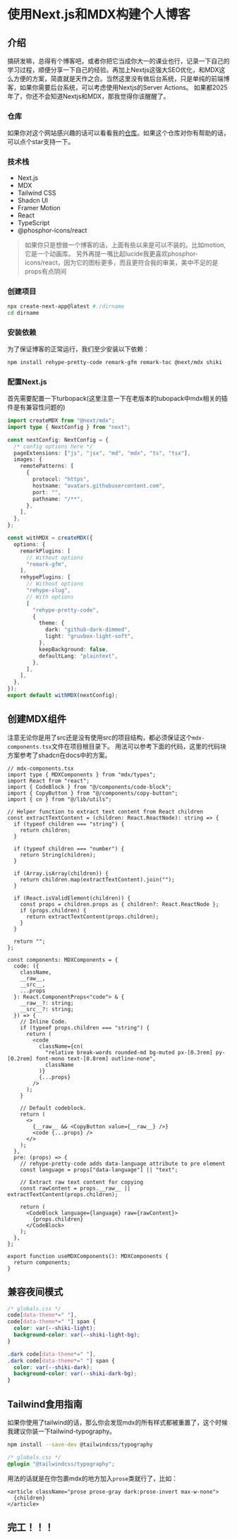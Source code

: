 
<Head>
  <title>使用Next.js和MDX构建个人博客</title>
  <meta name="description" content="介绍如何使用Next.js和MDX快速搭建一个功能完善的个人博客，支持Markdown写作和React组件。" />
  <meta name="keywords" content="Next.js, MDX, Blog" />
  <meta name="author" content="Loopwic" />
  <meta property="og:title" content="使用Next.js和MDX构建个人博客" />
</Head>

# 使用Next.js和MDX构建个人博客

<Author />

## 介绍
搞研发嘛，总得有个博客吧，或者你把它当成你大一的课业也行，记录一下自己的学习过程，顺便分享一下自己的经验。再加上Nextjs这强大SEO优化，和MDX这么方便的方案，简直就是天作之合。当然这里没有做后台系统，只是单纯的前端博客，如果你需要后台系统，可以考虑使用Nextjs的Server Actions。
如果都2025年了，你还不会知道Nextjs和MDX，那我觉得你该醒醒了。

### 仓库
如果你对这个网站感兴趣的话可以看看我的[仓库](https://github.com/loopwic/portfolio)。如果这个仓库对你有帮助的话，可以点个star支持一下。

### 技术栈
- Next.js
- MDX
- Tailwind CSS
- Shadcn UI
- Framer Motion
- React
- TypeScript
- @phosphor-icons/react

> 如果你只是想做一个博客的话，上面有些以来是可以不装的。比如motion,它是一个动画库。
另外再提一嘴比起lucide我更喜欢phosphor-icons/react，因为它的图标更多，而且更符合我的审美，美中不足的是props有点阴间

### 创建项目
```bash 
npx create-next-app@latest #./dirname
cd dirname
```

### 安装依赖
为了保证博客的正常运行，我们至少安装以下依赖：
```bash
npm install rehype-pretty-code remark-gfm remark-toc @next/mdx shiki
```

### 配置Next.js
首先需要配置一下turbopack(这里注意一下在老版本的tubopack中mdx相关的插件是有兼容性问题的)
```ts
import createMDX from "@next/mdx";
import type { NextConfig } from "next";

const nextConfig: NextConfig = {
  /* config options here */
  pageExtensions: ["js", "jsx", "md", "mdx", "ts", "tsx"],
  images: {
    remotePatterns: [
      {
        protocol: "https",
        hostname: "avatars.githubusercontent.com",
        port: "",
        pathname: "/**",
      },
    ],
  },
};

const withMDX = createMDX({
  options: {
    remarkPlugins: [
      // Without options
      "remark-gfm",
    ],
    rehypePlugins: [
      // Without options
      "rehype-slug",
      // With options
      [
        "rehype-pretty-code",
        {
          theme: {
            dark: "github-dark-dimmed",
            light: "gruvbox-light-soft",
          },
          keepBackground: false,
          defaultLang: "plaintext",
        },
      ],
    ],
  },
});
export default withMDX(nextConfig);
```


## 创建MDX组件
注意无论你是用了src还是没有使用src的项目结构，都必须保证这个`mdx-components.tsx`文件在项目根目录下。
用法可以参考下面的代码，这里的代码块方案参考了shadcn在docs中的方案。
```tsx
// mdx-components.tsx
import type { MDXComponents } from "mdx/types";
import React from "react";
import { CodeBlock } from "@/components/code-block";
import { CopyButton } from "@/components/copy-button";
import { cn } from "@/lib/utils";

// Helper function to extract text content from React children
const extractTextContent = (children: React.ReactNode): string => {
  if (typeof children === "string") {
    return children;
  }

  if (typeof children === "number") {
    return String(children);
  }

  if (Array.isArray(children)) {
    return children.map(extractTextContent).join("");
  }

  if (React.isValidElement(children)) {
    const props = children.props as { children?: React.ReactNode };
    if (props.children) {
      return extractTextContent(props.children);
    }
  }

  return "";
};

const components: MDXComponents = {
  code: ({
    className,
    __raw__,
    __src__,
    ...props
  }: React.ComponentProps<"code"> & {
    __raw__?: string;
    __src__?: string;
  }) => {
    // Inline Code.
    if (typeof props.children === "string") {
      return (
        <code
          className={cn(
            "relative break-words rounded-md bg-muted px-[0.3rem] py-[0.2rem] font-mono text-[0.8rem] outline-none",
            className
          )}
          {...props}
        />
      );
    }

    // Default codeblock.
    return (
      <>
        {__raw__ && <CopyButton value={__raw__} />}
        <code {...props} />
      </>
    );
  },
  pre: (props) => {
    // rehype-pretty-code adds data-language attribute to pre element
    const language = props["data-language"] || "text";

    // Extract raw text content for copying
    const rawContent = props.__raw__ || extractTextContent(props.children);

    return (
      <CodeBlock language={language} raw={rawContent}>
        {props.children}
      </CodeBlock>
    );
  },
};

export function useMDXComponents(): MDXComponents {
  return components;
}

```

## 兼容夜间模式
```css
/* globals.css */
code[data-theme*=" "],
code[data-theme*=" "] span {
  color: var(--shiki-light);
  background-color: var(--shiki-light-bg);
}

.dark code[data-theme*=" "],
.dark code[data-theme*=" "] span {
  color: var(--shiki-dark);
  background-color: var(--shiki-dark-bg);
}
```

## Tailwind食用指南
如果你使用了tailwind的话，那么你会发现mdx的所有样式都被重置了，这个时候我建议你装一下tailwind-typography。
```bash
npm install --save-dev @tailwindcss/typography
```

```css
/* globals.css */
@plugin "@tailwindcss/typography";
```

用法的话就是在你包裹mdx的地方加入`prose`类就行了，比如：
```tsx
<article className="prose prose-gray dark:prose-invert max-w-none">
  {children}
</article>
```
## 完工！！！